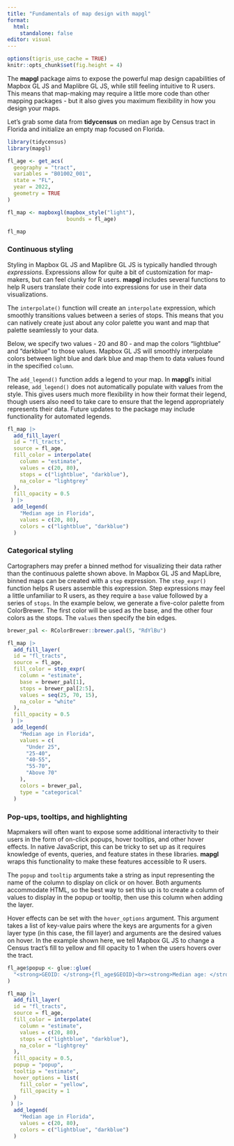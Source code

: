 ```yaml
---
title: "Fundamentals of map design with mapgl"
format: 
  html: 
    standalone: false
editor: visual
---
```


```r
options(tigris_use_cache = TRUE)
knitr::opts_chunk$set(fig.height = 4)

```

The **mapgl** package aims to expose the powerful map design capabilities of Mapbox GL JS and Maplibre GL JS, while still feeling intuitive to R users. This means that map-making may require a little more code than other mapping packages - but it also gives you maximum flexibility in how you design your maps.

Let's grab some data from **tidycensus** on median age by Census tract in Florida and initialize an empty map focused on Florida.

```r
library(tidycensus)
library(mapgl)

fl_age <- get_acs(
  geography = "tract",
  variables = "B01002_001",
  state = "FL",
  year = 2022,
  geometry = TRUE
)

fl_map <- mapboxgl(mapbox_style("light"),
                   bounds = fl_age) 

fl_map
```

### Continuous styling

Styling in Mapbox GL JS and Maplibre GL JS is typically handled through *expressions*. Expressions allow for quite a bit of customization for map-makers, but can feel clunky for R users. **mapgl** includes several functions to help R users translate their code into expressions for use in their data visualizations.

The `interpolate()` function will create an `interpolate` expression, which smoothly transitions values between a series of stops. This means that you can natively create just about any color palette you want and map that palette seamlessly to your data.

Below, we specify two values - 20 and 80 - and map the colors "lightblue" and "darkblue" to those values. Mapbox GL JS will smoothly interpolate colors between light blue and dark blue and map them to data values found in the specified `column`.

The `add_legend()` function adds a legend to your map. In **mapgl**'s initial release, `add_legend()` does not automatically populate with values from the style. This gives users much more flexibility in how their format their legend, though users also need to take care to ensure that the legend appropriately represents their data. Future updates to the package may include functionality for automated legends.

```r
fl_map |> 
  add_fill_layer(
  id = "fl_tracts",
  source = fl_age,
  fill_color = interpolate(
    column = "estimate",
    values = c(20, 80),
    stops = c("lightblue", "darkblue"),
    na_color = "lightgrey"
  ),
  fill_opacity = 0.5
 ) |> 
  add_legend(
    "Median age in Florida",
    values = c(20, 80),
    colors = c("lightblue", "darkblue")
  )
```

### Categorical styling

Cartographers may prefer a binned method for visualizing their data rather than the continuous palette shown above. In Mapbox GL JS and MapLibre, binned maps can be created with a `step` expression. The `step_expr()` function helps R users assemble this expression. Step expressions may feel a little unfamiliar to R users, as they require a `base` value followed by a series of `stops`. In the example below, we generate a five-color palette from ColorBrewer. The first color will be used as the base, and the other four colors as the stops. The `values` then specify the bin edges.

```r
brewer_pal <- RColorBrewer::brewer.pal(5, "RdYlBu")

fl_map |> 
  add_fill_layer(
  id = "fl_tracts",
  source = fl_age,
  fill_color = step_expr(
    column = "estimate",
    base = brewer_pal[1],
    stops = brewer_pal[2:5],
    values = seq(25, 70, 15),
    na_color = "white"
  ),
  fill_opacity = 0.5
 ) |> 
  add_legend(
    "Median age in Florida",
    values = c(
      "Under 25",
      "25-40",
      "40-55",
      "55-70",
      "Above 70"
    ),
    colors = brewer_pal,
    type = "categorical"
  )
```

### Pop-ups, tooltips, and highlighting

Mapmakers will often want to expose some additional interactivity to their users in the form of on-click popups, hover tooltips, and other hover effects. In native JavaScript, this can be tricky to set up as it requires knowledge of events, queries, and feature states in these libraries. **mapgl** wraps this functionality to make these features accessible to R users.

The `popup` and `tooltip` arguments take a string as input representing the name of the column to display on click or on hover. Both arguments accommodate HTML, so the best way to set this up is to create a column of values to display in the popup or tooltip, then use this column when adding the layer.

Hover effects can be set with the `hover_options` argument. This argument takes a list of key-value pairs where the keys are arguments for a given layer type (in this case, the fill layer) and arguments are the desired values on hover. In the example shown here, we tell Mapbox GL JS to change a Census tract's fill to yellow and fill opacity to 1 when the users hovers over the tract.

```r
fl_age$popup <- glue::glue(
  "<strong>GEOID: </strong>{fl_age$GEOID}<br><strong>Median age: </strong>{fl_age$estimate}"
)

fl_map |> 
  add_fill_layer(
  id = "fl_tracts",
  source = fl_age,
  fill_color = interpolate(
    column = "estimate",
    values = c(20, 80),
    stops = c("lightblue", "darkblue"),
    na_color = "lightgrey"
  ),
  fill_opacity = 0.5,
  popup = "popup",
  tooltip = "estimate",
  hover_options = list(
    fill_color = "yellow",
    fill_opacity = 1
  )
 ) |> 
  add_legend(
    "Median age in Florida",
    values = c(20, 80),
    colors = c("lightblue", "darkblue")
  )
```
